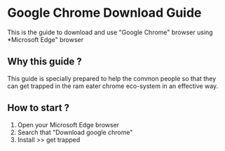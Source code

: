 # Google Chrome Download Guide

This is the guide to download and use "Google Chrome" browser using *Microsoft Edge" browser

## Why this guide ?

This guide is specially prepared to help the common people so that they can get trapped in the ram eater chrome eco-system in an effective way.

## How to start ?

1. Open your Microsoft Edge browser
2. Search that "Download google chrome"
3. Install >> get trapped

